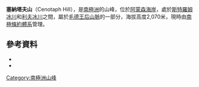 {{Coord|85|13|S|167|12|W|source:GNIS|display=title}}

'''塞納塔夫山'''（Cenotaph Hill），是[[南極洲|南極洲]]的山峰，位於[[阿蒙森海岸|阿蒙森海岸]]，處於[[斯特羅姆冰川|斯特羅姆冰川]]和[[利夫冰川|利夫冰川]]之間，屬於[[毛德王后山脈|毛德王后山脈]]的一部分，海拔高度2,070米，現時由[[南極條約體系|南極條約體系]]管理。

==參考資料==
*{{cite gnis | type = antarid | id = 2566| name = Cenotaph Hill | accessdate = 2011-10-30}}
*{{usgs-gazetteer|id=2566}}

{{Antarctica-geo-stub}}
[[Category:南極洲山峰|Category:南極洲山峰]]